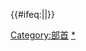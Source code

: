 {{navbox
|name = 简体中文部首
|title = [[简体中文]][[部首]]
|listclass = hlist
|state = {{{state<includeonly>|autocollapse</includeonly>}}}
|group1= 一画
|list1 =
{{Lang|zh-cn|
*[[一部|一]]
*[[丨部|丨]]
*[[丿部|丿]]
*[[丶部|丶]]
*[[乛部|乛]]（亅乚乙）}}
|group2= 二画
|list2 =
{{Lang|zh-cn|
*[[十部|十]]
*[[厂部|厂]]（𠂆）
*[[匚部|匚]]
*[[卜部|卜]]（⺊）
*[[冂部|冂]]（⺆）
*[[八部|八]]（丷）
*[[人部|人]]（亻入）
*[[勹部|勹]]
*[[儿部|儿]]
*[[匕部|匕]]
*[[几部|几]]（𠘨）
*[[亠部|亠]]
*[[冫部|冫]]
*[[冖部|冖]]
*[[凵部|凵]]
*[[卩部|卩]]（㔾）
*[[刀部|刀]]（刂⺈）
*[[力部|力]]
*[[又部|又]]
*[[厶部|厶]]
*[[廴部|廴]]}}
|group3 = 三画
|list3 = 
{{Lang|zh-cn|
*[[干部 (部首)|干]]
*[[工部 (部首)|工]]
*[[土部|土]]（士）
*[[艹部|艹]]（艸）
*[[寸部|寸]]
*[[廾部|廾]]
*[[大部|大]]
*[[尢部|尢]]（兀尣）
*[[弋部|弋]]
*[[小部|小]]（⺌）
*[[口部 (部首)|口]]
*[[囗部|囗]]
*[[山部|山]]
*[[巾部|巾]]
*[[彳部|彳]]
*[[彡部|彡]]
*[[夕部|夕]]
*[[夂部|夂]]
*[[丬部|丬]]（爿）
*[[广部|广]]
*[[门部|门]]（門）
*[[宀部|宀]]
*[[辵部|辶]]（辵）
*[[彐部|彐]]（⺕彑）
*[[尸部|尸]]
*[[己部|己]]（已巳）
*[[弓部|弓]]
*[[子部|子]]
*[[屮部|屮]]
*[[女部|女]]
*[[飞部|飞]]（飛）
*[[马部|马]]（馬）
*[[幺部|幺]]
*[[巛部|巛]]}}
|group4 = 四画
|list4 =
{{Lang|zh-cn|
*[[王部|王]]（𤣩玉）
*[[无部|无]]（旡）
*[[韦部|韦]]（韋）
*[[木部|木]]（朩）
*[[支部|支]]
*[[犬部|犬]]（犭）
*[[歹部|歹]]（歺）
*[[车部|车]]（車）
*[[牙部|牙]]
*[[戈部|戈]]
*[[比部|比]]
*[[瓦部|瓦]]
*[[止部|止]]
*[[攴部|攴]]（攵）
*[[日部|日]]（曰⺜）
*[[贝部|贝]]（貝）
*[[水部 (部首)|水]]（氵氺）
*[[见部|见]]（見）
*[[牛部|牛]]（牜）
*[[手部 (部首)|手]]（扌龵）
*[[气部|气]]
*[[毛部|毛]]
*[[长部|长]]（镸長）
*[[片部|片]]
*[[斤部|斤]]
*[[爪部|爪]]（爫）
*[[父部|父]]
*[[月部|月]]（⺝）
*[[氏部|氏]]
*[[欠部|欠]]
*[[风部|风]]（風）
*[[殳部|殳]]
*[[文部|文]]
*[[方部|方]]
*[[火部|火]]（灬）
*[[斗部|斗]]
*[[戶部 (部首)|户]]
*[[心部|心]]（忄⺗）
*[[毋部|毋]]（母）}}
|group5 = 五画
|list5 =
{{Lang|zh-cn|
*[[示部|示]]（礻）
*[[甘部|甘]]
*[[石部|石]]
*[[龙部|龙]]（龍）
*[[业部|业]]
*[[目部|目]]
*[[田部|田]]
*[[网部|罒]]
*[[皿部|皿]]
*[[生部|生]]
*[[矢部|矢]]
*[[禾部|禾]]
*[[白部|白]]
*[[瓜部|瓜]]
*[[鸟部|鸟]]（鳥）
*[[疒部|疒]]
*[[立部|立]]
*[[穴部|穴]]
*[[疋部|疋]]（𤴔）
*[[皮部|皮]]
*[[癶部|癶]]
*[[矛部|矛]]}}
|group6 = 六画
|list6 =
{{Lang|zh-cn|
*[[耒部|耒]]
*[[老部|老]]（耂）
*[[耳部|耳]]
*[[臣部|臣]]
*[[襾部|覀]]（西）
*[[而部|而]]
*[[页部|页]]（頁）
*[[至部|至]]
*[[虍部|虍]]（虎）
*[[虫部|虫]]
*[[肉部|肉]]
*[[缶部|缶]]
*[[舌部|舌]]
*[[竹部|竹]]（𥫗）
*[[臼部|臼]]（𦥑）
*[[自部|自]]
*[[血部|血]]
*[[舟部|舟]]
*[[色部|色]]
*[[齐部|齐]]（齊）
*[[衣部|衣]]（衤）
*[[羊部|羊]]（⺶𦍌）
*[[米部|米]]
*[[聿部|聿]]（肀⺻）
*[[艮部|艮]]
*[[羽部|羽]]
*[[糸部|糸]]（纟糹）}}
|group7 = 七画
|list7 = 
{{Lang|zh-cn|
*[[麦部|麦]]（麥）
*[[走部|走]]
*[[赤部|赤]]
*[[豆部|豆]]
*[[酉部|酉]]
*[[辰部|辰]]
*[[豕部|豕]]
*[[卤部|卤]]（鹵）
*[[里部|里]]
*[[足部 (部首)|足]]（𧾷）
*[[邑部|邑]]（阝，在右）
*[[身部|身]]
*[[釆部|釆]]
*[[谷部|谷]]
*[[豸部|豸]]
*[[龟部|龟]]（龜）
*[[角部|角]]
*[[言部|言]]（讠）
*[[辛部|辛]]}}
|group8 = 八画
|list8 =
{{Lang|zh-cn|
*[[青部|青]]
*[[龺部|龺]]（[[File:Zhuo2.svg|12px]]）
*[[雨部|雨]]（⻗）
*[[非部|非]]
*[[齿部|齿]]（齒）
*[[黾部|黾]]（黽）
*[[隹部|隹]]
*[[阜部|阜]]（阝，在左）
*[[金部_(部首)|金]]（钅）
*[[鱼部|鱼]]（魚）
*[[隶部|隶]]}}
|group9 = 九画
|list9 =
{{Lang|zh-cn|
*[[革部|革]]
*[[面部 (部首)|面]]
*[[韭部|韭]]
*[[骨部|骨]]
*[[香部|香]]
*[[鬼部|鬼]]
*[[食部|食]]（饣飠）
*[[音部|音]]
*[[首部|首]]}}
|group10 = 十画
|list10 =
{{Lang|zh-cn|
*[[髟部|髟]]
*[[鬲部|鬲]]
*[[鬥部|鬥]]
*[[高部|高]]}}
|group11 = 十一画
|list11 =
{{Lang|zh-cn|
*[[黄部|黄]]
*[[麻部|麻]]
*[[鹿部|鹿]]}}
|group12 = 十二画
|list12 =
{{Lang|zh-cn|
*[[鼎部|鼎]]
*[[黑部|黑]]
*[[黍部|黍]]}}
|group13 = 十三画
|list13 =
{{Lang|zh-cn|
*[[鼓部|鼓]]
*[[鼠部|鼠]]}}
|group14 = 十四画
|list14 =
{{Lang|zh-cn|
*[[鼻部 (部首)|鼻]]}}
|group15 = 十七画
|list15 =
{{Lang|zh-cn|
*[[龠部|龠]]}}
|belowstyle = text-align:center
|below= 模板展示了《[[汉字部首表|GF 0011-2009 汉字部首表]]》列出的201个主部首和100个附形部首，十画以内的“（）”内为附形部首

}}<includeonly>{{#ifeq:{{NAMESPACE}}||[[Category:部首]]}}</includeonly><noinclude>
[[Category:部首模板|*]]
</noinclude>